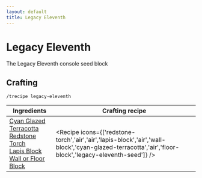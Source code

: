 ```yaml
---
layout: default
title: Legacy Eleventh
---
```



Legacy Eleventh
===================

The Legacy Eleventh console seed block 

## Crafting

`/trecipe legacy-eleventh`

| Ingredients | Crafting recipe |
| ----------- | --------------- |
| [Cyan Glazed Terracotta](https://minecraft.wiki/w/Cyan_Glazed_Terracotta)<br/>[Redstone Torch](https://minecraft.wiki/w/Redstone_Torch)<br/>[Lapis Block](https://minecraft.wiki/w/Lapis_Block)<br/>[Wall or Floor Block](/walls) | <Recipe icons={['redstone-torch','air','air','lapis-block','air','wall-block','cyan-glazed-terracotta','air','floor-block','legacy-eleventh-seed']} /> |


